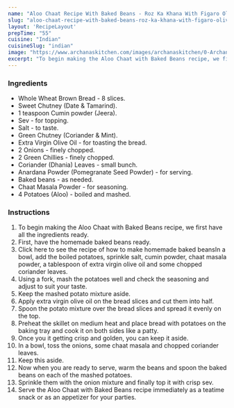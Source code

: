 ---
name: "Aloo Chaat Recipe With Baked Beans - Roz Ka Khana With Figaro Olive Oil"
slug: "aloo-chaat-recipe-with-baked-beans-roz-ka-khana-with-figaro-olive-oil"
layout: 'RecipeLayout'
prepTime: "55"
cuisine: "Indian"
cuisineSlug: "indian"
image: "https://www.archanaskitchen.com/images/archanaskitchen/0-Archanas-Kitchen-Recipes/2017/0-Archana/5-short-format-Aloo_Chaat_With_Baked_Beans_Recipe_Figaro_Olive_Oil-1.jpg"
excerpt: "To begin making the Aloo Chaat with Baked Beans recipe, we first have all the ingredients ready"
---

### Ingredients

- Whole Wheat Brown Bread - 8 slices.
- Sweet Chutney (Date & Tamarind).
- 1 teaspoon Cumin powder (Jeera).
- Sev - for topping.
- Salt - to taste.
- Green Chutney (Coriander & Mint).
- Extra Virgin Olive Oil - for toasting the bread.
- 2 Onions - finely chopped.
- 2 Green Chillies - finely chopped.
- Coriander (Dhania) Leaves - small bunch.
- Anardana Powder (Pomegranate Seed Powder) - for serving.
- Baked beans - as needed.
- Chaat Masala Powder - for seasoning.
- 4 Potatoes (Aloo) - boiled and mashed.

### Instructions

1. To begin making the Aloo Chaat with Baked Beans recipe, we first have all the ingredients ready.
1. First, have the homemade baked beans ready.
1. Click here to see the recipe of how to make homemade baked beansIn a bowl, add the boiled potatoes, sprinkle salt, cumin powder, chaat masala powder, a tablespoon of extra virgin olive oil and some chopped coriander leaves.
1. Using a fork, mash the potatoes well and check the seasoning and adjust to suit your taste.
1. Keep the mashed potato mixture aside.
1. Apply extra virgin olive oil on the bread slices and cut them into half.
1. Spoon the potato mixture over the bread slices and spread it evenly on the top.
1. Preheat the skillet on medium heat and place bread with potatoes on the baking tray and cook it on both sides like a patty.
1. Once you it getting crisp and golden, you can keep it aside.
1. In a bowl, toss the onions, some chaat masala and chopped coriander leaves.
1. Keep this aside.
1. Now when you are ready to serve, warm the beans and spoon the baked beans on each of the mashed potatoes.
1. Sprinkle them with the onion mixture and finally top it with crisp sev.
1. Serve the Aloo Chaat with Baked Beans recipe immediately as a teatime snack or as an appetizer for your parties.
